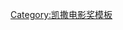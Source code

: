 {{Navbox
|name = 凱薩獎最有潛力女演員獎
|title = [[凱撒電影獎|-{zh-cn:凯撒奖; zh-tw:凱薩獎}-最有潛力女演員獎]]
|state = {{{state|autocollapse}}}
|listclass = hlist
|titlestyle = background:#FAEB86;
|list1 = 
* 1983：[[苏菲·玛索|蘇菲·瑪索]]
* 1984：[[桑德琳·波奈兒]]
* 1985：{{link-fr|洛荷·馬沙克|Laure Marsac}}
* 1986：[[夏洛特·甘斯柏格|夏綠蒂·甘絲柏]]
* 1987：{{link-fr|凱薩琳·穆雪|Catherine Mouchet}}
* 1988：{{link-fr|馬蒂爾達·梅|Mathilda May}}
* 1989：{{link-fr|凱薩琳·雅各|Catherine Jacob}}
* 1990：[[凡妮莎·帕拉迪丝|凡妮莎·帕拉迪絲]]
* 1991：{{link-fr|茱蒂·翁賀宜|Judith Henry}}
* 1992：{{link-fr|潔哈汀·佩拉絲|Géraldine Pailhas}}
* 1993：{{link-fr|侯曼娜·柏含哲|Romane Bohringer}}
* 1994：[[瓦萊麗雅·布魯尼-特德斯奇]]
* 1995：[[艾羅蒂·布雪]]
* 1996：[[桑特琳娜·基貝蘭]]
* 1997：{{link-fr|婁宏思·柯特|Laurence Côte}}
* 1998：[[愛瑪·迪·可力]] 
* 1999：[[娜塔莎·雷尼耶]]
* 2000：[[奧黛莉·朵杜]]
* 2001：[[希薇·泰絲特]]
* 2002：{{link-fr|哈許達·布哈克尼|Rachida Brakni}}
* 2003：[[西西莉·迪·法蘭斯]]
* 2004：{{link-fr|茱莉·德巴狄厄|Julie Depardieu}}
* 2005：[[莎拉·弗里斯提]]
* 2006：{{link-fr|范靈丹|Linh Dan Pham}}
* 2007：[[梅蘭妮·蘿倫]]
* 2008：{{link-fr|阿弗西亞·耶賀紀|Hafsia Herzi}}
* 2009：{{link-fr|黛布拉·弗隆索瓦|Déborah François}}
* 2010：{{link-fr|梅蘭妮·帝埃赫伊|Mélanie Thierry}}
* 2011：{{link-fr|萊拉·貝克帝|Leïla Bekhti}}
* 2012：{{link-fr|內拉· 阿亞帝|Naidra Ayadi}} / {{link-fr|克勞蒂德· 埃斯曼|Clotilde Hesme}}
* 2013：{{link-fr|伊姿義雅· 依傑藍|Izïa Higelin}}
* 2014：[[阿黛尔·艾克阿切波洛斯|愛黛兒·艾克阿切波洛斯]]
* 2015：[[露安·艾梅拉]]
* 2016：{{link-fr|紀塔·翁侯|Zita Hanrot}}
* 2017：{{le|烏萊雅·阿瑪門哈|Oulaya Amamra}}
}}<noinclude>
{{collapsible option}}
[[Category:凯撒电影奖模板]]
</noinclude>